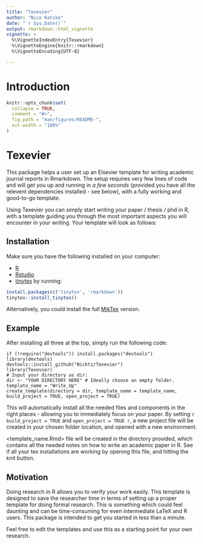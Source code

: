 ```yaml
---
title: "Texevier"
author: "Nico Katzke"
date: "`r Sys.Date()`"
output: rmarkdown::html_vignette
vignette: >
  %\VignetteIndexEntry{Texevier}
  %\VignetteEngine{knitr::rmarkdown}
  %\VignetteEncoding{UTF-8}

---
```


# Introduction 


```r
knitr::opts_chunk$set(
  collapse = TRUE,
  comment = "#>",
  fig.path = "man/figures/README-",
  out.width = "100%"
)
```
# Texevier

<!-- badges: start -->
<!-- badges: end -->

This package helps a user set up an Elsevier template for writing academic journal reports in Rmarkdown. The setup requires very few lines of code and will get you up and running in _a few seconds_ (provided you have all the relevent dependencies installed - see below), with a fully working and good-to-go template. 

Using Texevier you can simply start writing your paper / thesis / phd in R, with a template guiding you through the most important aspects you will encounter in your writing. Your template will look as follows:

## Installation

Make sure you have the following installed on your computer:

* [R](https://cran.r-project.org/bin/windows/base/)
* [Rstudio](https://www.rstudio.com/)
* [tinytex](https://yihui.name/tinytex/) by running:

```r
install.packages(c('tinytex', 'rmarkdown'))
tinytex::install_tinytex()
```

Alternatively, you could install the full [MikTex](https://miktex.org/download) version.

## Example

After installing all three at the top, simply run the following code:

    if (!require("devtools")) install.packages("devtools")
    library(devtools)
    devtools::install_github("Nicktz/Texevier")
    library(Texevier)
    # Input your directory as dir:
    dir <- "YOUR DIRECTORY HERE" # Ideally choose an empty folder.
    template_name = "Write_Up"
    create_template(directory = dir, template_name = template_name, build_project = TRUE, open_project = TRUE)

This will automatically install all the needed files and components in the right places - allowing you to immediately focus on your paper. By setting `r build_project = TRUE` and `open_project = TRUE r`, a new project file will be created in your chosen folder location, and opened with a new environment.

<template_name.Rmd> file will be created in the directory provided, which contains all the needed notes on how to write an academic paper in R. See if all your tex installations are working by opening this file, and hitting the knit button.

## Motivation
Doing research in R allows you to verify your work easily. This template is designed to save the researcher time in terms of setting up a proper template for doing formal research. This is something which could feel daunting and can be time-consuming for even intermediate LaTeX  and R users. This package is intended to get you started in less than a minute.

Feel free to edit the templates and use this as a starting point for your own research.
